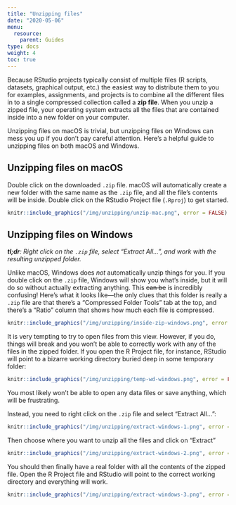 ```yaml
---
title: "Unzipping files"
date: "2020-05-06"
menu:
  resource:
    parent: Guides
type: docs
weight: 4
toc: true
---
```


Because RStudio projects typically consist of multiple files (R scripts, datasets, graphical output, etc.) the easiest way to distribute them to you for examples, assignments, and projects is to combine all the different files in to a single compressed collection called a **zip file**. When you unzip a zipped file, your operating system extracts all the files that are contained inside into a new folder on your computer.

Unzipping files on macOS is trivial, but unzipping files on Windows can mess you up if you don't pay careful attention. Here's a helpful guide to unzipping files on both macOS and Windows.


## Unzipping files on macOS

Double click on the downloaded `.zip` file. macOS will automatically create a new folder with the same name as the `.zip` file, and all the file's contents will be inside. Double click on the RStudio Project file (`.Rproj`) to get started.

```r
knitr::include_graphics("/img/unzipping/unzip-mac.png", error = FALSE)
```


## Unzipping files on Windows

***tl;dr**: Right click on the `.zip` file, select "Extract All…", and work with the resulting unzipped folder.*

Unlike macOS, Windows does *not* automatically unzip things for you. If you double click on the `.zip` file, Windows will show you what's inside, but it will do so without actually extracting anything. This ~~can be~~ is incredibly confusing! Here's what it looks like—the only clues that this folder is really a `.zip` file are that there's a "Compressed Folder Tools" tab at the top, and there's a "Ratio" column that shows how much each file is compressed. 

```r
knitr::include_graphics("/img/unzipping/inside-zip-windows.png", error = FALSE)
```

It is very tempting to try to open files from this view. However, if you do, things will break and you won't be able to correctly work with any of the files in the zipped folder. If you open the R Project file, for instance, RStudio will point to a bizarre working directory buried deep in some temporary folder:

```r
knitr::include_graphics("/img/unzipping/temp-wd-windows.png", error = FALSE)
```

You most likely won't be able to open any data files or save anything, which will be frustrating.

Instead, you need to right click on the `.zip` file and select "Extract All…":

```r
knitr::include_graphics("/img/unzipping/extract-windows-1.png", error = FALSE)
```

Then choose where you want to unzip all the files and click on "Extract"

```r
knitr::include_graphics("/img/unzipping/extract-windows-2.png", error = FALSE)
```

You should then finally have a real folder with all the contents of the zipped file. Open the R Project file and RStudio will point to the correct working directory and everything will work.

```r
knitr::include_graphics("/img/unzipping/extract-windows-3.png", error = FALSE)
```